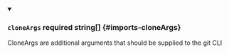 
<details className="config-field" data-expandable="false" open>
<summary>

### `cloneArgs` <span class="config-field-required" data-required="false">required</span> <span class="config-field-type">string[]</span> <span class="config-field-default"></span> <span class="config-field-enum"></span> {#imports-cloneArgs}

CloneArgs are additional arguments that should be supplied to the git CLI

</summary>



</details>
